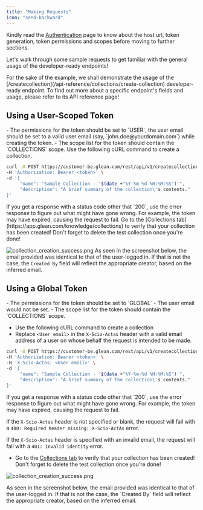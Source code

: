 ```yaml
---
title: "Making Requests"
icon: "send-backward"
---
```


Kindly read the [Authentication](/client/authentication) page to know about the host url, token generation, token permissions and scopes before moving to further sections.

Let's walk through some sample requests to get familiar with the general usage of the developer-ready endpoints!

<Note>
For the sake of the example, we shall demonstrate the usage of the [/createcollection](/api-reference/collections/create-collection) developer-ready endpoint.
To find out more about a specific endpoint's fields and usage, please refer to its API reference page!
</Note>

## Using a User-Scoped Token

<Steps>
<Step title="Ensuring accurate token information">
- The permissions for the token should be set to `USER`, the user email should be set to a valid user email (say, `john.doe@yourdomain.com`) while creating the token.
- The scope list for the token should contain the `COLLECTIONS` scope.
</Step>

<Step title="Making the request">
Use the following cURL command to create a collection.

```bash
curl -X POST https://customer-be.glean.com/rest/api/v1/createcollection \
-H 'Authorization: Bearer <token>' \
-d '{
     "name": "Sample Collection - '$(date +"%Y-%m-%d %H:%M:%S")'",
     "description": "A brief summary of the collection\'s contents."
}'
```

<Warning>
If you get a response with a status code other that `200`, use the error response to figure out what might have gone wrong. For example, the token may have expired, causing the request to fail.
</Warning>
</Step>

<Step title="Verifying the collection">
Go to the [Collections tab](https://app.glean.com/knowledge/collections) to verify that your collection has been created! Don't forget to delete the test collection once you're done!

![collection_creation_success.png](https://user-images.githubusercontent.com/109058340/233598765-7982662c-e4cf-4727-ae06-92fc1b041ab4.png)
<Tip>
As seen in the screenshot below, the email provided was identical to that of the user-logged in. If that is not the case, the `Created By` field will reflect the appropriate creator, based on the inferred email.
</Tip>
</Step>
</Steps>

## Using a Global Token

<Steps>
<Step title="Ensuring accurate token information">
- The permissions for the token should be set to `GLOBAL`
- The user email would not be set.
- The scope list for the token should contain the `COLLECTIONS` scope.
</Step>

<Step title="Making the request">

- Use the following cURL command to create a collection
- Replace `<User email>` in the `X-Scio-Actas` header with a valid email address of a user on whose behalf the request is intended to be made.

```bash cURL
curl -X POST https://customer-be.glean.com/rest/api/v1/createcollection \
-H 'Authorization: Bearer <token>' \
-H 'X-Scio-Actas: <User email>' \
-d '{
     "name": "Sample Collection - '$(date +"%Y-%m-%d %H:%M:%S")'",
     "description": "A brief summary of the collection\'s contents."
}'
```

<Warning>
If you get a response with a status code other that `200`, use the error response to figure out what might have gone wrong. For example, the token may have expired, causing the request to fail.

If the `X-Scio-Actas` header is not specified or blank, the request will fail with a `400: Required header missing: X-Scio-ActAs` error.

If the `X-Scio-Actas` header is specified with an invalid email, the request will fail with a `401: Invalid identity` error.
</Warning>
</Step>

<Step title="Verifying the collection">

- Go to the [Collections tab](https://app.glean.com/knowledge/collections) to verify that your collection has been created! Don't forget to delete the test collection once you're done!

![collection_creation_success.png](https://user-images.githubusercontent.com/109058340/233598765-7982662c-e4cf-4727-ae06-92fc1b041ab4.png)


<Tip>
As seen in the screenshot below, the email provided was identical to that of the user-logged in. If that is not the case, the `Created By` field will reflect the appropriate creator, based on the inferred email.
</Tip>
</Step>
</Steps>
